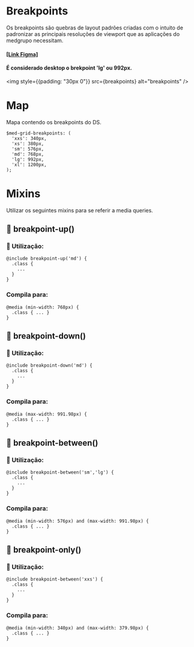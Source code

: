 
<Meta title="Foundation/Breakpoints" />

# Breakpoints

Os breakpoints são quebras de layout padrões criadas com o intuito de padronizar as principais resoluções de viewport que as aplicações
do medgrupo necessitam.

#### [[Link Figma]](https://www.figma.com/file/2j9jNt3PmQXpzD3IQJkyZe/Componentes?node-id=492%3A0)

#### É considerado desktop o brekpoint 'lg' ou 992px.

<img style={{padding: "30px 0"}} src={breakpoints} alt="breakpoints" />

# Map

Mapa contendo os breakpoints do DS.

```
$med-grid-breakpoints: (
  'xxs': 340px,
  'xs': 380px,
  'sm': 576px,
  'md': 768px,
  'lg': 992px,
  'xl': 1200px,
);
```

# Mixins

Utilizar os seguintes mixins para se referir a media queries.

## 🧪 breakpoint-up()

### 💈 Utilização:

```
@include breakpoint-up('md') {
  .class {
    ...
  }
}
```

### Compila para:

```
@media (min-width: 768px) {
  .class { ... }
}
```

## 🧪 breakpoint-down()

### 💈 Utilização:

```
@include breakpoint-down('md') {
  .class {
    ...
  }
}
```

### Compila para:

```
@media (max-width: 991.98px) {
  .class { ... }
}
```

## 🧪 breakpoint-between()

### 💈 Utilização:

```
@include breakpoint-between('sm','lg') {
  .class {
    ...
  }
}
```

### Compila para:

```
@media (min-width: 576px) and (max-width: 991.98px) {
  .class { ... }
}
```

## 🧪 breakpoint-only()

### 💈 Utilização:

```
@include breakpoint-between('xxs') {
  .class {
    ...
  }
}
```

### Compila para:

```
@media (min-width: 340px) and (max-width: 379.98px) {
  .class { ... }
}
```